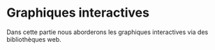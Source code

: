 # Graphiques interactives

Dans cette partie nous aborderons les graphiques interactives via des bibliothèques web. 
